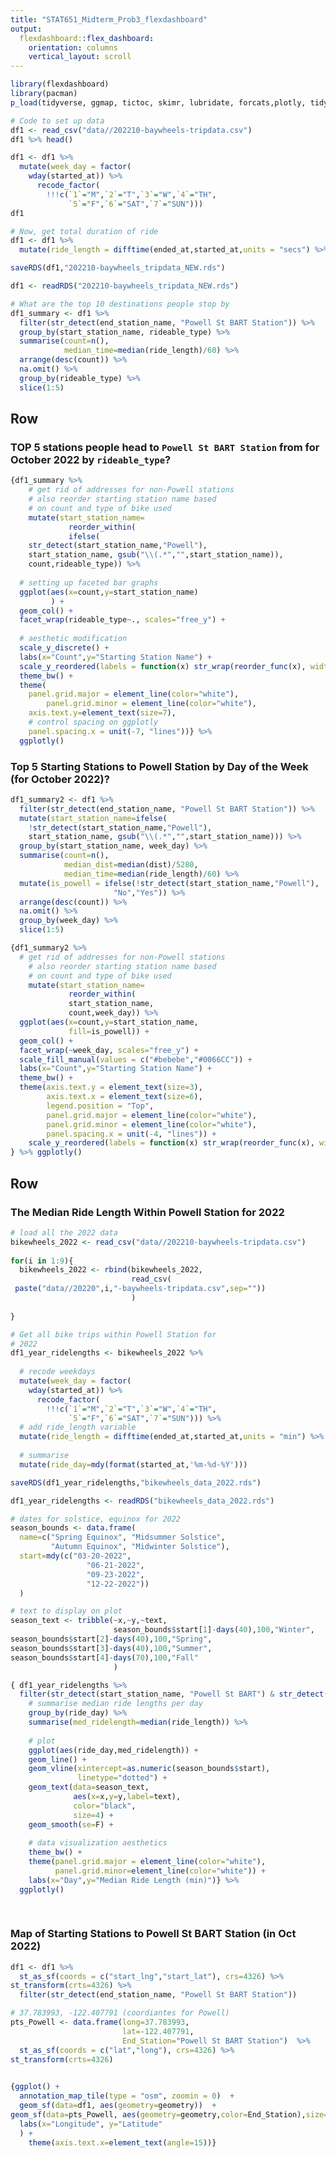 ---
title: "STAT651_Midterm_Prob3_flexdashboard"
output: 
  flexdashboard::flex_dashboard:
    orientation: columns
    vertical_layout: scroll
---

```{r setup, include=FALSE}
library(flexdashboard)
library(pacman)
p_load(tidyverse, ggmap, tictoc, skimr, lubridate, forcats,plotly, tidytext, ggspatial, leaflet, sf)
```

```{r,include=F, eval=F}
# Code to set up data
df1 <- read_csv("data//202210-baywheels-tripdata.csv")
df1 %>% head()
```


```{r,include=F, eval=F}
df1 <- df1 %>%
  mutate(week_day = factor(
    wday(started_at)) %>%
      recode_factor(
        !!!c(`1`="M",`2`="T",`3`="W",`4`="TH",
             `5`="F",`6`="SAT",`7`="SUN")))
df1
```


```{r, include=F, eval=F}
# Now, get total duration of ride
df1 <- df1 %>%
  mutate(ride_length = difftime(ended_at,started_at,units = "secs") %>% as.numeric() %>% abs())
```


```{r, eval=F}
saveRDS(df1,"202210-baywheels_tripdata_NEW.rds")
```


```{r}
df1 <- readRDS("202210-baywheels_tripdata_NEW.rds") 
```

```{r}
# What are the top 10 destinations people stop by
df1_summary <- df1 %>%
  filter(str_detect(end_station_name, "Powell St BART Station")) %>%
  group_by(start_station_name, rideable_type) %>%
  summarise(count=n(),
            median_time=median(ride_length)/60) %>%
  arrange(desc(count)) %>%
  na.omit() %>%
  group_by(rideable_type) %>%
  slice(1:5)
```




Row
-------------------------------------
 
### TOP 5 stations people head to `Powell St BART Station` from for October 2022 by `rideable_type`? 
```{r, fig.height=3, fig.width=5}
{df1_summary %>%
    # get rid of addresses for non-Powell stations
    # also reorder starting station name based
    # on count and type of bike used
    mutate(start_station_name=
             reorder_within(
             ifelse(
    str_detect(start_station_name,"Powell"),
    start_station_name, gsub("\\(.*","",start_station_name)),
    count,rideable_type)) %>%
    
  # setting up faceted bar graphs
  ggplot(aes(x=count,y=start_station_name)
         ) +
  geom_col() + 
  facet_wrap(rideable_type~., scales="free_y") + 
  
  # aesthetic modification
  scale_y_discrete() + 
  labs(x="Count",y="Starting Station Name") + 
  scale_y_reordered(labels = function(x) str_wrap(reorder_func(x), width = 15)) + 
  theme_bw() + 
  theme(
    panel.grid.major = element_line(color="white"),
        panel.grid.minor = element_line(color="white"),
    axis.text.y=element_text(size=7),
    # control spacing on ggplotly
    panel.spacing.x = unit(-7, "lines"))} %>%
  ggplotly()
```    
    
### Top 5 Starting Stations to Powell Station by Day of the Week (for October 2022)?
```{r}
df1_summary2 <- df1 %>%
  filter(str_detect(end_station_name, "Powell St BART Station")) %>%
  mutate(start_station_name=ifelse(
    !str_detect(start_station_name,"Powell"),
    start_station_name, gsub("\\(.*","",start_station_name))) %>%
  group_by(start_station_name, week_day) %>%
  summarise(count=n(),
            median_dist=median(dist)/5280,
            median_time=median(ride_length)/60) %>%
  mutate(is_powell = ifelse(!str_detect(start_station_name,"Powell"),
                       "No","Yes")) %>%
  arrange(desc(count)) %>%
  na.omit() %>%
  group_by(week_day) %>%
  slice(1:5)
```

```{r}
{df1_summary2 %>%
  # get rid of addresses for non-Powell stations
    # also reorder starting station name based
    # on count and type of bike used
    mutate(start_station_name=
             reorder_within(
             start_station_name, 
             count,week_day)) %>%
  ggplot(aes(x=count,y=start_station_name,
             fill=is_powell)) +
  geom_col() + 
  facet_wrap(~week_day, scales="free_y") + 
  scale_fill_manual(values = c("#bebebe","#0066CC")) + 
  labs(x="Count",y="Starting Station Name") +
  theme_bw() + 
  theme(axis.text.y = element_text(size=3),
        axis.text.x = element_text(size=6),
        legend.position = "Top",
        panel.grid.major = element_line(color="white"),
        panel.grid.minor = element_line(color="white"),
        panel.spacing.x = unit(-4, "lines")) + 
    scale_y_reordered(labels = function(x) str_wrap(reorder_func(x), width = 15))
} %>% ggplotly()
```

Row 
-------------------------------------
    
### The Median Ride Length Within Powell Station for 2022

```{r, include=F, eval=F}
# load all the 2022 data
bikewheels_2022 <- read_csv("data//202210-baywheels-tripdata.csv")
  
for(i in 1:9){
  bikewheels_2022 <- rbind(bikewheels_2022, 
                           read_csv(
 paste("data//20220",i,"-baywheels-tripdata.csv",sep=""))
                           )
  
}
```


```{r, include=F, eval=F}
# Get all bike trips within Powell Station for 
# 2022
df1_year_ridelengths <- bikewheels_2022 %>%
  
  # recode weekdays
  mutate(week_day = factor(
    wday(started_at)) %>%
      recode_factor(
        !!!c(`1`="M",`2`="T",`3`="W",`4`="TH",
             `5`="F",`6`="SAT",`7`="SUN"))) %>%
  # add ride_length variable
  mutate(ride_length = difftime(ended_at,started_at,units = "min") %>% as.numeric() %>% abs()) %>%
  
  # summarise
  mutate(ride_day=mdy(format(started_at,'%m-%d-%Y')))
```


```{r, include=F, eval=F}
saveRDS(df1_year_ridelengths,"bikewheels_data_2022.rds")
```

```{r}
df1_year_ridelengths <- readRDS("bikewheels_data_2022.rds")
```


```{r}
# dates for solstice, equinox for 2022
season_bounds <- data.frame(
  name=c("Spring Equinox", "Midsummer Solstice", 
         "Autumn Equinox", "Midwinter Solstice"),
  start=mdy(c("03-20-2022",
                 "06-21-2022",
                 "09-23-2022",
                 "12-22-2022"))
  )

# text to display on plot
season_text <- tribble(~x,~y,~text,
                       season_bounds$start[1]-days(40),100,"Winter",
season_bounds$start[2]-days(40),100,"Spring",
season_bounds$start[3]-days(40),100,"Summer",
season_bounds$start[4]-days(70),100,"Fall"
                       )
```


```{r}
{ df1_year_ridelengths %>%
  filter(str_detect(start_station_name, "Powell St BART") & str_detect(end_station_name, "Powell St BART")) %>%
    # summarise median ride lengths per day
    group_by(ride_day) %>%
    summarise(med_ridelength=median(ride_length)) %>%
    
    # plot
    ggplot(aes(ride_day,med_ridelength)) + 
    geom_line() +
    geom_vline(xintercept=as.numeric(season_bounds$start),
               linetype="dotted") + 
    geom_text(data=season_text,
              aes(x=x,y=y,label=text),
              color="black",
              size=4) + 
    geom_smooth(se=F) + 
    
    # data visualization aesthetics
    theme_bw() + 
    theme(panel.grid.major = element_line(color="white"),
          panel.grid.minor=element_line(color="white")) + 
    labs(x="Day",y="Median Ride Length (min)")} %>%
  ggplotly()
  
  
```

### Map of Starting Stations to Powell St BART Station (in Oct 2022)
```{r}
df1 <- df1 %>%
  st_as_sf(coords = c("start_lng","start_lat"), crs=4326) %>%
st_transform(crts=4326) %>%
  filter(str_detect(end_station_name, "Powell St BART Station"))
```

```{r}
# 37.783993, -122.407791 (coordiantes for Powell)
pts_Powell <- data.frame(long=37.783993,
                         lat=-122.407791,
                         End_Station="Powell St BART Station")  %>%
  st_as_sf(coords = c("lat","long"), crs=4326) %>%
st_transform(crts=4326)
  

{ggplot() +
  annotation_map_tile(type = "osm", zoomin = 0)  + 
  geom_sf(data=df1, aes(geometry=geometry))  + 
geom_sf(data=pts_Powell, aes(geometry=geometry,color=End_Station),size=5) + 
  labs(x="Longitude", y="Latitude"
  ) + 
    theme(axis.text.x=element_text(angle=15))}
```


